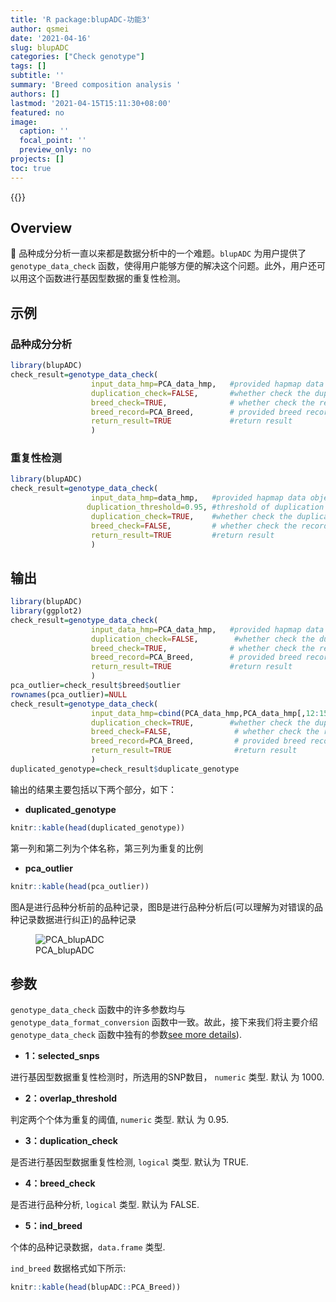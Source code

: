 ```yaml
---
title: 'R package:blupADC-功能3'
author: qsmei
date: '2021-04-16'
slug: blupADC
categories: ["Check genotype"]
tags: []
subtitle: ''
summary: 'Breed composition analysis '
authors: []
lastmod: '2021-04-15T15:11:30+08:00'
featured: no
image:
  caption: ''
  focal_point: ''
  preview_only: no
projects: []
toc: true
---
```


{{<toc>}} 

## Overview 

👦  品种成分分析一直以来都是数据分析中的一个难题。`blupADC` 为用户提供了`genotype_data_check` 函数，使得用户能够方便的解决这个问题。此外，用户还可以用这个函数进行基因型数据的重复性检测。

## 示例

### 品种成分分析

``` .R
library(blupADC)
check_result=genotype_data_check(
                  input_data_hmp=PCA_data_hmp,   #provided hapmap data object
                  duplication_check=FALSE,       #whether check the duplication of genotype
                  breed_check=TRUE,              # whether check the record of breed
                  breed_record=PCA_Breed,        # provided breed record
                  return_result=TRUE             #return result 
                  )
```

### 重复性检测

``` .R
library(blupADC)
check_result=genotype_data_check(
                  input_data_hmp=data_hmp,   #provided hapmap data object
                 duplication_threshold=0.95, #threshold of duplication
                  duplication_check=TRUE,    #whether check the duplication of genotype
                  breed_check=FALSE,         # whether check the record of breed
                  return_result=TRUE         #return result 
                  )
```

## 输出

```r
library(blupADC)
library(ggplot2)
check_result=genotype_data_check(
                  input_data_hmp=PCA_data_hmp,   #provided hapmap data object
                  duplication_check=FALSE,        #whether check the duplication of genotype
                  breed_check=TRUE,              # whether check the record of breed
                  breed_record=PCA_Breed,        # provided breed record
                  return_result=TRUE             #return result 
                  )
pca_outlier=check_result$breed$outlier
rownames(pca_outlier)=NULL
check_result=genotype_data_check(
                  input_data_hmp=cbind(PCA_data_hmp,PCA_data_hmp[,12:15]),   #provided hapmap data object
                  duplication_check=TRUE,        #whether check the duplication of genotype
                  breed_check=FALSE,              # whether check the record of breed
                  breed_record=PCA_Breed,         # provided breed record
                  return_result=TRUE              #return result 
                  )
duplicated_genotype=check_result$duplicate_genotype
```

输出的结果主要包括以下两个部分，如下：

- **duplicated_genotype**    

```r
knitr::kable(head(duplicated_genotype))
```

第一列和第二列为个体名称，第三列为重复的比例

- **pca_outlier** 

```r
knitr::kable(head(pca_outlier))
```

图A是进行品种分析前的品种记录，图B是进行品种分析后(可以理解为对错误的品种记录数据进行纠正)的品种记录

![PCA_blupADC](https://qsmei-markdown.oss-cn-shanghai.aliyuncs.com/markdown-img/20210805034645.png)

## 参数

`genotype_data_check` 函数中的许多参数均与 `genotype_data_format_conversion`  函数中一致。故此，接下来我们将主要介绍 `genotype_data_check` 函数中独有的参数[see more details](https://qsmei.netlify.app/post/blupadc/)).

-   **1：selected_snps** 

进行基因型数据重复性检测时，所选用的SNP数目， `numeric` 类型. 默认 为 1000.

-   **2：overlap_threshold**

判定两个个体为重复的阈值, `numeric` 类型. 默认 为 0.95.

-   **3：duplication_check**

是否进行基因型数据重复性检测, `logical` 类型. 默认为 TRUE.

-   **4：breed_check**

是否进行品种分析, `logical` 类型. 默认为 FALSE.

-   **5：ind_breed**

个体的品种记录数据，`data.frame` 类型.  

`ind_breed`  数据格式如下所示:

```r
knitr::kable(head(blupADC::PCA_Breed))
```


